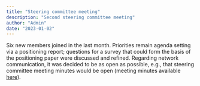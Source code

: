 ```yaml
---
title: "Steering committee meeting"
description: "Second steering committee meeting"
author: "Admin"
date: "2023-01-02"
---
```


Six new members joined in the last month.
Priorities remain agenda setting via a positioning report; questions for a survey that could form the basis of the positioning paper were discussed and refined.
Regarding network communication, it was decided to be as open as possible, e.g., that steering committee meeting minutes would be open (meeting minutes available [here](https://github.com/ResponseDiversityNetwork/RDN-website/tree/main/assets/sc_meeting_mins)).
